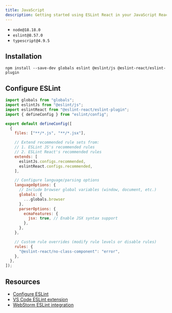 ```yaml
---
title: JavaScript
description: Getting started using ESLint React in your JavaScript React project
---
```


<Callout type="info" title="This setup requires the following minimum versions:">

- `node@18.18.0`
- `eslint@8.57.0`
- `typescript@4.9.5`

</Callout>

## Installation

```package-install copy
npm install --save-dev globals eslint @eslint/js @eslint-react/eslint-plugin
```

## Configure ESLint

```js title="eslint.config.js"
import globals from "globals";
import eslintJs from "@eslint/js";
import eslintReact from "@eslint-react/eslint-plugin";
import { defineConfig } from "eslint/config";

export default defineConfig([
  {
    files: ["**/*.js", "**/*.jsx"],

    // Extend recommended rule sets from:
    // 1. ESLint JS's recommended rules
    // 2. ESLint React's recommended rules
    extends: [
      eslintJs.configs.recommended,
      eslintReact.configs.recommended,
    ],

    // Configure language/parsing options
    languageOptions: {
      // Include browser global variables (window, document, etc.)
      globals: {
        ...globals.browser
      },
      parserOptions: {
        ecmaFeatures: {
          jsx: true, // Enable JSX syntax support
        },
      },
    },

    // Custom rule overrides (modify rule levels or disable rules)
    rules: {
      "@eslint-react/no-class-component": "error",
    },
  },
]);
```

## Resources

- [Configure ESLint](https://eslint.org/docs/latest/use/configure/)
- [VS Code ESLint extension](https://marketplace.visualstudio.com/items?itemName=dbaeumer.vscode-eslint)
- [WebStorm ESLint integration](https://www.jetbrains.com/help/webstorm/eslint.html)
